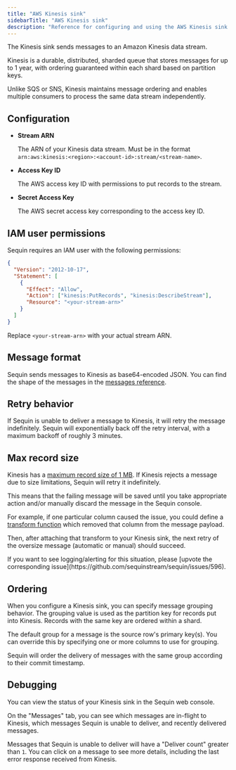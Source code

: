 ```yaml
---
title: "AWS Kinesis sink"
sidebarTitle: "AWS Kinesis sink"
description: "Reference for configuring and using the AWS Kinesis sink with Sequin."
---
```

The Kinesis sink sends messages to an Amazon Kinesis data stream.

Kinesis is a durable, distributed, sharded queue that stores messages for up to 1 year, with ordering guaranteed within each shard based on partition keys.

Unlike SQS or SNS, Kinesis maintains message ordering and enables multiple consumers to process the same data stream independently.

## Configuration

- **Stream ARN**

    The ARN of your Kinesis data stream. Must be in the format `arn:aws:kinesis:<region>:<account-id>:stream/<stream-name>`.

- **Access Key ID**

    The AWS access key ID with permissions to put records to the stream.

- **Secret Access Key**

    The AWS secret access key corresponding to the access key ID.

## IAM user permissions

Sequin requires an IAM user with the following permissions:

```json
{
  "Version": "2012-10-17",
  "Statement": [
    {
      "Effect": "Allow",
      "Action": ["kinesis:PutRecords", "kinesis:DescribeStream"],
      "Resource": "<your-stream-arn>"
    }
  ]
}
```

Replace `<your-stream-arn>` with your actual stream ARN.

## Message format

Sequin sends messages to Kinesis as base64-encoded JSON. You can find the shape of the messages in the [messages reference](/reference/payloads).

## Retry behavior

If Sequin is unable to deliver a message to Kinesis, it will retry the message indefinitely. Sequin will exponentially back off the retry interval, with a maximum backoff of roughly 3 minutes.

## Max record size

Kinesis has a [maximum record size of 1 MB](https://docs.aws.amazon.com/streams/latest/dev/service-sizes-and-limits.html). If Kinesis rejects a message due to size limitations, Sequin will retry it indefinitely.

This means that the failing message will be saved until you take appropriate action and/or manually discard the message in the Sequin console.

For example, if one particular column caused the issue, you could define a [transform function](/reference/transforms) which removed that column from the message payload.

Then, after attaching that transform to your Kinesis sink, the next retry of the oversize message (automatic or manual) should succeed.

<Info>
  If you want to see logging/alerting for this situation, please [upvote the corresponding issue](https://github.com/sequinstream/sequin/issues/596).
</Info>

## Ordering

When you configure a Kinesis sink, you can specify message grouping behavior. The grouping value is used as the partition key for records put into Kinesis. Records with the same key are ordered within a shard.

The default group for a message is the source row's primary key(s). You can override this by specifying one or more columns to use for grouping.

Sequin will order the delivery of messages with the same group according to their commit timestamp.

## Debugging

You can view the status of your Kinesis sink in the Sequin web console.

On the "Messages" tab, you can see which messages are in-flight to Kinesis, which messages Sequin is unable to deliver, and recently delivered messages.

Messages that Sequin is unable to deliver will have a "Deliver count" greater than `1`. You can click on a message to see more details, including the last error response received from Kinesis.
